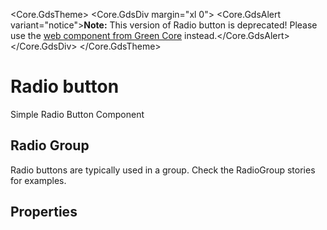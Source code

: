 


<Meta of={RadioButtonStories} />

<Core.GdsTheme>
  <Core.GdsDiv margin="xl 0">
    <Core.GdsAlert variant="notice">**Note:** This version of Radio button is deprecated! Please use the [web component from Green Core](https://storybook.seb.io/latest/core/?path=/docs/components-radio-button--docs) instead.</Core.GdsAlert>
  </Core.GdsDiv>
</Core.GdsTheme>

# Radio button

Simple Radio Button Component

<Canvas of={RadioButtonStories.Default} />

## Radio Group

Radio buttons are typically used in a group. Check the RadioGroup stories for examples.

## Properties

<Controls />
